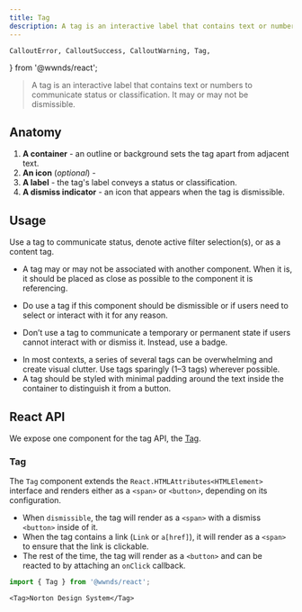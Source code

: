 ```yaml
---
title: Tag
description: A tag is an interactive label that contains text or numbers to communicate status or classification. It may or may not be dismissible.
---
```


	CalloutError, CalloutSuccess, CalloutWarning, Tag,
} from '@wwnds/react';

> A tag is an interactive label that contains text or numbers to communicate status or classification.
It may or may not be dismissible.

## Anatomy

1. **A container** - an outline or background sets the tag apart from adjacent text.
1. **An icon** (_optional_) -
1. **A label** - the tag's label conveys a status or classification.
1. **A dismiss indicator** - an icon that appears when the tag is dismissible.

## Usage

Use a tag to communicate status, denote active filter selection(s), or as a content tag.

- A tag may or may not be associated with another component.
When it is, it should be placed as close as possible to the component it is referencing.

<CalloutSuccess title="Dos">

- Do use a tag if this component should be dismissible or if users need to select or interact with it for any reason.

</CalloutSuccess>

<CalloutError title="Don'ts">

- Don’t use a tag to communicate a temporary or permanent state if users cannot interact with or dismiss it.
Instead, use a badge.

</CalloutError>

<CalloutWarning title="Caution">

- In most contexts, a series of several tags can be overwhelming and create visual clutter.
Use tags sparingly (1–3 tags) wherever possible.
- A tag should be styled with minimal padding around the text inside the container to distinguish it from a button.

</CalloutWarning>

## React API

We expose one component for the tag API, the [Tag](https://github.com/wwnorton/design-system/tree/main/packages/react/src/components/Tag).

### Tag

The `Tag` component extends the `React.HTMLAttributes<HTMLElement>` interface and renders either as a `<span>` or `<button>`, depending on its configuration.

- When `dismissible`, the tag will render as a `<span>` with a dismiss `<button>` inside of it.
- When the tag contains a link (`Link` or `a[href]`), it will render as a `<span>` to ensure that the link is clickable.
- The rest of the time, the tag will render as a `<button>` and can be reacted to by attaching an `onClick` callback.

```js
import { Tag } from '@wwnds/react';
```

```tsx live
<Tag>Norton Design System</Tag>
```

<PropsTable from={Tag} />
